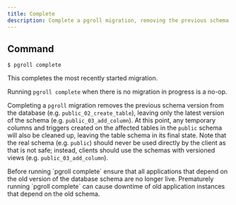 ```yaml
---
title: Complete
description: Complete a pgroll migration, removing the previous schema and leaving only the latest schema.
---
```


## Command

```
$ pgroll complete
```

This completes the most recently started migration.

Running `pgroll complete` when there is no migration in progress is a no-op.

Completing a `pgroll` migration removes the previous schema version from the database (e.g. `public_02_create_table`), leaving only the latest version of the schema (e.g. `public_03_add_column`). At this point, any temporary columns and triggers created on the affected tables in the `public` schema will also be cleaned up, leaving the table schema in its final state. Note that the real schema (e.g. `public`) should never be used directly by the client as that is not safe; instead, clients should use the schemas with versioned views (e.g. `public_03_add_column`).

<Warning>
  Before running `pgroll complete` ensure that all applications that depend on
  the old version of the database schema are no longer live. Prematurely running
  `pgroll complete` can cause downtime of old application instances that depend
  on the old schema.
</Warning>
